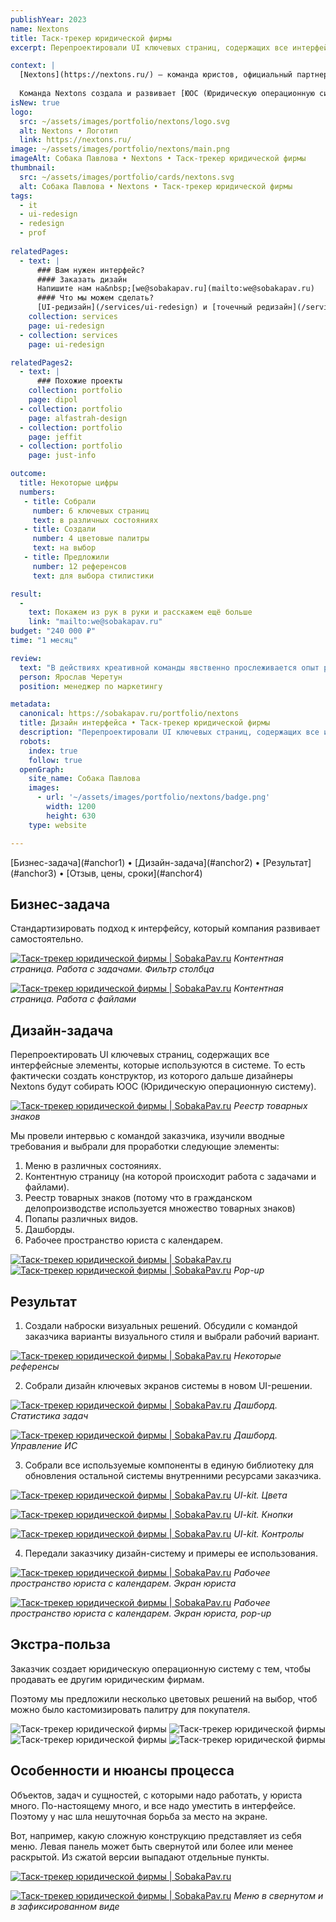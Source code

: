 ```yaml
---
publishYear: 2023
name: Nextons
title: Таск-трекер юридической фирмы
excerpt: Перепроектировали UI ключевых страниц, содержащих все интерфейсные элементы, которые используются в системе.

context: |
  [Nextons](https://nextons.ru/) — команда юристов, официальный партнер международной юридической фирмы [Dentons](https://www.dentons.com/en/).
  
  Команда Nextons создала и развивает [ЮОС (Юридическую операционную систему)](https://lawos.ru/). Это цифровая платформа для юристов, единая рабочая среда для сотрудников юридического департамента всех уровней.
isNew: true
logo:
  src: ~/assets/images/portfolio/nextons/logo.svg
  alt: Nextons • Логотип
  link: https://nextons.ru/
image: ~/assets/images/portfolio/nextons/main.png
imageAlt: Собака Павлова • Nextons • Таск-трекер юридической фирмы
thumbnail:
  src: ~/assets/images/portfolio/cards/nextons.svg
  alt: Собака Павлова • Nextons • Таск-трекер юридической фирмы
tags:
  - it
  - ui-redesign
  - redesign
  - prof
  
relatedPages:
  - text: |
      ### Вам нужен интерфейс?
      #### Заказать дизайн
      Напишите нам на&nbsp;[we@sobakapav.ru](mailto:we@sobakapav.ru) 
      #### Что мы можем сделать?
      [UI-редизайн](/services/ui-redesign) и [точечный редизайн](/services/redesign), как в этом кейсе, и [многое другое](/services). 
    collection: services
    page: ui-redesign
  - collection: services
    page: ui-redesign

relatedPages2:
  - text: |
      ### Похожие проекты
    collection: portfolio
    page: dipol
  - collection: portfolio
    page: alfastrah-design
  - collection: portfolio
    page: jeffit
  - collection: portfolio
    page: just-info

outcome:
  title: Некоторые цифры
  numbers:
   - title: Собрали
     number: 6 ключевых страниц
     text: в различных состояниях
   - title: Создали
     number: 4 цветовые палитры
     text: на выбор
   - title: Предложили
     number: 12 референсов
     text: для выбора стилистики

result:
  -
    text: Покажем из рук в руки и расскажем ещё больше
    link: "mailto:we@sobakapav.ru"
budget: "240 000 ₽"
time: "1 месяц"

review: 
  text: "В действиях креативной команды явственно прослеживается опыт работы с интерфейсами программного обеспечения. В процессе работы предлагаются опции для решения тех или иных потребностей клиента."
  person: Ярослав Черетун
  position: менеджер по маркетингу

metadata:
  canonical: https://sobakapav.ru/portfolio/nextons
  title: Дизайн интерфейса • Таск-трекер юридической фирмы
  description: "Перепроектировали UI ключевых страниц, содержащих все интерфейсные элементы, которые используются в системе."
  robots:
    index: true
    follow: true
  openGraph:
    site_name: Собака Павлова
    images:
      - url: '~/assets/images/portfolio/nextons/badge.png'
        width: 1200
        height: 630
    type: website

---
```


<TOC>
[Бизнес-задача](#anchor1) • [Дизайн-задача](#anchor2) • [Результат](#anchor3) • [Отзыв, цены, сроки](#anchor4)
</TOC>

## <a name="anchor1" />Бизнес-задача

Стандартизировать подход к интерфейсу, который компания развивает самостоятельно.

<a href="/images/portfolio/nextons/13.png" target="_blank">![Таск-трекер юридической фирмы | SobakaPav.ru](~/assets/images/portfolio/nextons/13.png)</a>
_Контентная страница. Работа с задачами. Фильтр столбца_

<a href="/images/portfolio/nextons/14.png" target="_blank">![Таск-трекер юридической фирмы | SobakaPav.ru](~/assets/images/portfolio/nextons/14.png)</a>
_Контентная страница. Работа с файлами_

## <a name="anchor2" />Дизайн-задача

Перепроектировать UI ключевых страниц, содержащих все интерфейсные элементы, которые используются в системе. То есть фактически создать конструктор, из которого дальше дизайнеры Nextons будут собирать ЮОС (Юридическую операционную систему).

<a href="/images/portfolio/nextons/12.png" target="_blank">![Таск-трекер юридической фирмы | SobakaPav.ru](~/assets/images/portfolio/nextons/12.png)</a>
_Реестр товарных знаков_

Мы провели интервью с командой заказчика, изучили вводные требования и выбрали для проработки следующие элементы:
1. Меню в различных состояниях.
2. Контентную страницу (на которой происходит работа с задачами и файлами).
3. Реестр товарных знаков (потому что в гражданском делопроизводстве используется множество товарных знаков)
4. Попапы различных видов.
5. Дашборды.
6. Рабочее пространство юриста с календарем.

<a href="/images/portfolio/nextons/17.png" target="_blank">![Таск-трекер юридической фирмы | SobakaPav.ru](~/assets/images/portfolio/nextons/15.png)</a>
<a href="/images/portfolio/nextons/18.png" target="_blank">![Таск-трекер юридической фирмы | SobakaPav.ru](~/assets/images/portfolio/nextons/16.png)</a>
_Pop-up_

## <a name="anchor3" />Результат

1. Создали наброски визуальных решений. Обсудили с командой заказчика варианты визуального стиля и выбрали рабочий вариант.

<a href="/images/portfolio/nextons/19.png" target="_blank">![Таск-трекер юридической фирмы | SobakaPav.ru](~/assets/images/portfolio/nextons/19.png)</a>
_Некоторые референсы_

2. Собрали дизайн ключевых экранов системы в новом UI-решении.

<a href="/images/portfolio/nextons/10.png" target="_blank">![Таск-трекер юридической фирмы | SobakaPav.ru](~/assets/images/portfolio/nextons/10.png)</a>
_Дашборд. Статистика задач_

<a href="/images/portfolio/nextons/11.png" target="_blank">![Таск-трекер юридической фирмы | SobakaPav.ru](~/assets/images/portfolio/nextons/11.png)</a>
_Дашборд. Управление ИС_

3. Собрали все используемые компоненты в единую библиотеку для обновления остальной системы внутренними ресурсами заказчика.

<a href="/images/portfolio/nextons/7.png" target="_blank">![Таск-трекер юридической фирмы | SobakaPav.ru](~/assets/images/portfolio/nextons/7.png)</a>
_UI-kit. Цвета_

<a href="/images/portfolio/nextons/8.png" target="_blank">![Таск-трекер юридической фирмы | SobakaPav.ru](~/assets/images/portfolio/nextons/8.png)</a>
_UI-kit. Кнопки_

<a href="/images/portfolio/nextons/9.png" target="_blank">![Таск-трекер юридической фирмы | SobakaPav.ru](~/assets/images/portfolio/nextons/9.png)</a>
_UI-kit. Контролы_

4. Передали заказчику дизайн-систему и примеры ее использования.

<a href="/images/portfolio/nextons/15.png" target="_blank">![Таск-трекер юридической фирмы | SobakaPav.ru](~/assets/images/portfolio/nextons/15.png)</a>
_Рабочее пространство юриста с календарем. Экран юриста_

<a href="/images/portfolio/nextons/16.png" target="_blank">![Таск-трекер юридической фирмы | SobakaPav.ru](~/assets/images/portfolio/nextons/16.png)</a>
_Рабочее пространство юриста с календарем. Экран юриста, pop-up_

## <a name="anchor3" />Экстра-польза

Заказчик создает юридическую операционную систему с тем, чтобы продавать ее другим юридическим фирмам. 

Поэтому мы предложили несколько цветовых решений на выбор, чтоб можно было кастомизировать палитру для покупателя.
<div class="flex gap-2 flex-wrap"> <Image src="~/assets/images/portfolio/nextons/3.png" alt="Таск-трекер юридической фирмы" class="min-w-72 grow shrink basis-0"/> <Image src="~/assets/images/portfolio/nextons/4.png" alt="Таск-трекер юридической фирмы" class="min-w-72 grow shrink basis-0" /> <Image src="~/assets/images/portfolio/nextons/5.png" alt="Таск-трекер юридической фирмы" class="min-w-72 grow shrink basis-0" /> <Image src="~/assets/images/portfolio/nextons/6.png" alt="Таск-трекер юридической фирмы" class="min-w-72 grow shrink basis-0" /></div>

## <a name="anchor3" />Особенности и нюансы процесса

Объектов, задач и сущностей, с которыми надо работать, у юриста много. По-настоящему много, и все надо уместить в интерфейсе. Поэтому у нас шла нешуточная борьба за место на экране.

Вот, например, какую сложную конструкцию представляет из себя меню. Левая панель может быть свернутой или более или менее раскрытой. Из сжатой версии выпадают отдельные пункты.

<a href="/images/portfolio/nextons/1.png" target="_blank">![Таск-трекер юридической фирмы | SobakaPav.ru](~/assets/images/portfolio/nextons/1.png)</a>

<a href="/images/portfolio/nextons/2.png" target="_blank">![Таск-трекер юридической фирмы | SobakaPav.ru](~/assets/images/portfolio/nextons/2.png)</a>
_Меню в свернутом и в зафиксированном виде_

## <a name="anchor4" />
